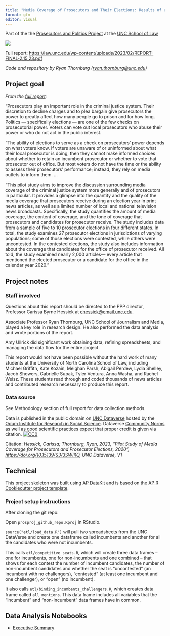 ```yaml
---
title: "Media Coverage of Prosecutors and Their Elections: Results of a Pilot Study"
format: gfm
editor: visual
---
```


Part of the the [Prosecutors and Politics Project](https://law.unc.edu/academics/centers-and-programs/prosecutors-and-politics-project/) at the [UNC School of Law](https://law.unc.edu/)

[![](publish/report_cover.png)](https://law.unc.edu/wp-content/uploads/2023/02/REPORT-FINAL-2.15.23.pdf)

Full report: <https://law.unc.edu/wp-content/uploads/2023/02/REPORT-FINAL-2.15.23.pdf>

*Code and repository by Ryan Thornburg ([ryan.thornburg\@unc.edu](mailto:ryan.thornburg@unc.edu))*

## Project goal

*From the [full report](https://law.unc.edu/wp-content/uploads/2023/02/REPORT-FINAL-2.15.23.pdf):*

"Prosecutors play an important role in the criminal justice system. Their discretion to decline charges and to plea bargain give prosecutors the power to greatly affect how many people go to prison and for how long. Politics --- specifically elections --- are one of the few checks on prosecutorial power. Voters can vote out local prosecutors who abuse their power or who do not act in the public interest.

"The ability of elections to serve as a check on prosecutors' power depends on what voters know. If voters are unaware of or uninformed about what their local prosecutor is doing, then they cannot make informed choices about whether to retain an incumbent prosecutor or whether to vote that prosecutor out of office. But most voters do not have the time or the ability to assess their prosecutors' performance; instead, they rely on media outlets to inform them. ...

"This pilot study aims to improve the discussion surrounding media coverage of the criminal justice system more generally and of prosecutors in particular. It provides a glimpse into the quantity and the quality of the media coverage that prosecutors receive during an election year in print news articles, as well as a limited number of local and national television news broadcasts. Specifically, the study quantifies the amount of media coverage, the content of coverage, and the tone of coverage that prosecutors and candidates for prosecutor receive. The study includes data from a sample of five to 10 prosecutor elections in four different states. In total, the study examines 27 prosecutor elections in jurisdictions of varying populations; some of those elections were contested, while others were uncontested. In the contested elections, the study also includes information about the coverage that candidates for the office of prosecutor received. All told, the study examined nearly 2,000 articles--- every article that mentioned the elected prosecutor or a candidate for the office in the calendar year 2020."

## Project notes

### Staff involved

Questions about this report should be directed to the PPP director, Professor Carissa Byrne Hessick at [chessick\@email.unc.edu](mailto:chessick@email.unc.edu).

Associate Professor Ryan Thornburg, UNC School of Journalism and Media, played a key role in research design. He also performed the data analysis and wrote portions of the report.

Amy Ullrick did significant work obtaining data, refining spreadsheets, and managing the data flow for the entire project.

This report would not have been possible without the hard work of many students at the University of North Carolina School of Law, including Michael Griffith, Kate Kozain, Meighan Parsh, Abigail Perdew, Lydia Shelley, Jacob Showers, Gabrielle Supak, Tyler Ventura, Anna Washa, and Rachel Weisz. These students read through and coded thousands of news articles and contributed research necessary to produce this report.

### Data source

See Methodology section of full report for data collection methods.

Data is published in the public domain on [UNC Dataverse](https://dataverse.unc.edu/) hosted by the [Odum Institute for Research in Social Science](http://www.odum.unc.edu/). Dataverse [Community Norms](https://dataverse.org/best-practices/dataverse-community-norms "Dataverse Community Norms - Dataverse.org") as well as good scientific practices expect that proper credit is given via citation. [![](https://licensebuttons.net/p/zero/1.0/80x15.png){alt="CC0" style="border-style: none"}](http://creativecommons.org/publicdomain/zero/1.0/)

Citation: *Hessick, Carissa; Thornburg, Ryan, 2023, "Pilot Study of Media Coverage for Prosecutors and Prosecutor Elections, 2020", <https://doi.org/10.15139/S3/3SWIKQ>, UNC Dataverse, V1*

## Technical

This project skeleton was built using [AP DataKit](http://datakit.ap.org/) and is based on the [AP R Cookiecutter project template](https://github.com/associatedpress/cookiecutter-r-project).

### Project setup instructions

After cloning the git repo:

Open `prosproj_github_repo.Rproj` in RStudio.

`source("etl/load_data.R")` will pull two spreadsheets from the UNC DataVerse and create one dataframe called incumbents and another for all the candidates who were not incumbents.

This calls `etl/competitive_seats.R`, which will create three data frames -- one for incumbents, one for non-incumbents and one combined -- that shows for each contest the number of incumbent candidates, the number of non-incumbent candidates and whether the seat is "uncontested" (an incumbent with no challengers), "contested" (at least one incumbent and one challenger), or "open" (no incumbent).

It also calls `etl/binding_incumbents_challengers.R`, which creates data frame called `all_mentions`. This data frame includes all variables that the "incumbent" and "non-incumbent" data frames have in common.

## Data Analysis Notebooks

-   [Executive Summary](https://github.com/rtburg/prosecutors_and_politics_media_pilot/)
